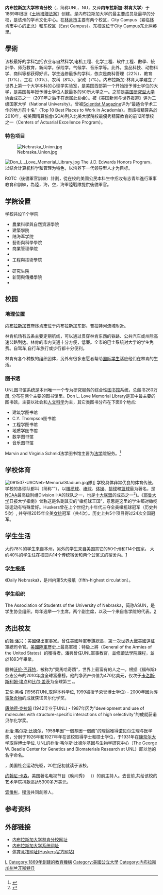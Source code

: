 {{University
|name      =  内布拉斯加大学林肯分校
|native_name =  University of Nebraska-Lincoln
|image            = [[File:Unlofficialseal.gif|File:Unlofficialseal.gif]] 
|established = 1869年
|type = 公立大学、[[贈地大學|贈地大學]]
|city = [[林肯市|林肯市]]
|state = [[内布拉斯加州|内布拉斯加州]]
|country = {{USA}}

|endowment =$16億（2015）
|chancellor = [[Ronnie_D._Green|Ronnie D. Green]]
|faculty = 1,397（2018）<ref>{{cite web|url=https://irp.unl.edu/CDS2018-19.pdf|title=Common Data Set 2018-2019, Part I|publisher=University of Nebraska–Lincoln|accessdate=2019-03-05|archive-date=2019-03-06|archive-url=https://web.archive.org/web/20190306044750/https://irp.unl.edu/CDS2018-19.pdf|dead-url=no}}</ref>
|students = 25,820（2018）
|undergrad = 20,830（2018）
|postgrad = 4,990（2018）
|nickname =  {{tsl|en|Nebraska Cornhuskers||Cornhuskers}}
|mascot = {{tsl|en|Herbie Husker||Herbie Husker}}、{{tsl|en|Lil' Red||Lil' Red}}
|colors = 猩紅和乳白色<ref>{{cite book|title=Toolbox & Brand Book|url=http://ucomm.unl.edu/resources/downloads/2014/UNL_Toolbox_11-17RGB.pdf#page=28|publisher=University of Nebraska–Lincoln Communications & Strategic Marketing|accessdate=August 12, 2016|archive-date=2019-04-12|archive-url=https://web.archive.org/web/20190412152019/https://ucomm.unl.edu/resources/downloads/2014/UNL_Toolbox_11-17RGB.pdf#page=28|dead-url=no}}</ref><br />{{color box|#D00000}} {{color box|#F5F1E7}}
|athletics         = [[NCAA_Division_I|NCAA Division I]] [[NCAA_Division_I_Football_Bowl_Subdivision|FBS]] — [[Big_Ten_Conference|Big Ten]]|affiliations = [[Universities_Research_Association|URA]]<br />[[Association_of_Public_and_Land-Grant_Universities|APLU]]<br />[[Big_Ten_Academic_Alliance|BTAA]]
|telephone = 402-472-7211
|Website=http://www.unl.edu
|logo = University of Nebraska–Lincoln logo.svg
}}
{{distinguish|内布拉斯加大学系统}}
'''内布拉斯加大学林肯分校'''（{{lang-en|University of Nebraska–Lincoln}}，简称UNL、NU，又译'''内布拉斯加-林肯大学'''）于1869年根据《[[土地撥贈法案|土地撥贈法案]]》创建。是内布拉斯加大学的最主要成员及最早的分校，是该州的学术文化中心。在[[林肯市|林肯市]]主要有两个校区，City Campus（紧临[[林肯市|林肯市]]中心的正北）和东校区（East Campus）。东校区位于City Campus东北两英里。

==學術==
{{Infobox US university ranking
| ARWU_W    = 201–300
| ARWU_N    = 67–94
| THE_N     = 401–500
| USNWR_NU  = 139 
| USNWR_W   = 290
| THE_W     = 351–400
| Wamo_NU   = 140
| Forbes    = 239
| QS_W      = 561–570
}}
该校最好的学科包括农业与自然科学,电机工程、化学工程、软件工程、數學、統計學、师范教育，新闻学，保险学，气候学、音乐学等。此外，食品科技、动物科学、商科等都获得好评。学生选修最多的学科，依次是商科管理（22%）、教育（17%）、工程（10%）、农科（8%）、家政（7%）。内布拉斯加-林肯大学建立了世界上第一个大学本科的心理学实验室，是美国西部第一个开始授予博士学位的大学，是美国每年授予博士学位人数最多的50所大学之一。之前是[[美国大学协会|美国研究型大学协会]]成员之一（2011年之后不在隶属此协会）。被《美国新闻与世界报道》评为二级国家大学（National University）。曾被[[Scientist_Magazine|Scientist Magazine]]评为“最适合学术工作的地方前十名”（Top 10 Best Places to Work in Academia）。而該校精算系於2010年，被美國精算協會(SOA)列入北美大學院校最優秀精算教育的前12所學校之一（Centers of Actuarial Excellence Program）。

=== 特色项目 ===
[[File:Nebraska_Union.jpg|thumb]]

[[File:Don_L._Love_Memorial_Library.jpg|thumb]]
The J.D. Edwards Honors Program，以结合计算机科学和管理为特色，以培养下一代领导型人才为目标。


ROTC（後備軍官訓練）計劃，從在校的美國公民本科生中招收有志青年進行軍事教育和訓練，為陸，海，空，海軍陸戰隊提供後備軍官。

== 学院设置 ==
学校共设11个学院

* 農業科學與自然資源學院
* 建築學院
* 陆海军学院
* 藝術與科學學院
* 商業管理學院
* {{link-en|内布拉斯加大学林肯分校教育與人文學院|College of Education and Human Sciences (University of Nebraska–Lincoln)}}
* 工程與技術學院
* {{link-en|内布拉斯加大学林肯分校Lied視覺與藝術學院|Hixson-Lied College of Fine and Performing Arts}}
* 研究生院
* 新聞與傳播學院
* {{link-en|内布拉斯加大学林肯分校法學院|College of Law University of Nebraska-Lincoln}}

== 校园 ==
=== 地理位置 ===

[[内布拉斯加|内布拉斯加]]首府[[林肯市|林肯市]]位于内布拉斯加东部，普拉特河流域附近。

林肯机场有五条主要定期航线，可以通过贯穿林肯东西的铁路、公共汽车或州际高速公路到达。林肯的市内交通十分方便，低廉。全市的巴士系统对大学的学生免费。自驾车,自行车旅行或步行都十分便利。

林肯有各个种族的组织团体，另外有很多志愿者帮助[[国际学生|国际学生]]适应他们在林肯的生活。

=== 图书馆 ===

UNL图书馆系统是本州唯一一个专为研究服务的综合性[[图书馆|图书馆]]系统，总藏书260万册, 分布在两个主要的图书馆里。Don L. Love Memorial Library是其中最主要的图书馆，主要以社会和[[人文科学|人文科学]]为主，其它类图书分布在下面6个地点:
* 建筑学图书馆
* C.Y. Thompson图书馆
* 工程学图书馆
* 地质学图书馆
* 数学图书馆
* 音乐图书馆

Marvin and Virginia Schmid法学图书馆主要为[[法学|法学]]院服务。<ref>{{Cite web |url=http://iris.unl.edu/ |title=UNL图书馆 |accessdate=2020-12-20 |archive-date=2010-05-29 |archive-url=https://web.archive.org/web/20100529192152/http://iris.unl.edu/ |dead-url=no }}</ref>

== 学校体育 ==
[[File:091507-USCNeb-MemorialStadium.jpg|thumb]]隊]]
{{main|:en:Nebraska Cornhuskers}}
学校具体非常优良的体育传统，学校的各球队都叫{{link-en|Cornhuskers|Cornhuskers}}（简称“{{link-en|Huskers|Cornhuskers}}”），以[[橄榄球|橄榄球]]、[[棒球|棒球]]、[[体操|体操]]、[[排球|排球]]和[[篮球|篮球]]最为著名，是[[國家大學體育協會|NCAA]]最高级别组Division I-A的球队之一，也是[[十大联盟|十大联盟]]的成员之一<ref name="">{{Cite web |url=http://www.huskers.com/ViewArticle.dbml?&DB_OEM_ID=100&ATCLID=204958959&SPID=22&SPSID=1 |title=http://www.huskers.com/ViewArticle.dbml?&DB_OEM_ID=100&ATCLID=204958959&SPID=22&SPSID=1 |accessdate=2010-08-06 |archive-date=2019-05-12 |archive-url=https://web.archive.org/web/20190512223206/http://www.huskers.com/ViewArticle.dbml?&DB_OEM_ID=100&ATCLID=204958959&SPID=22&SPSID=1 |dead-url=no }}</ref>)。《[[耶鲁大学|耶鲁大学]]日报大学指南》曾称这是名副其实的“橄榄球王国”，意思是这里的学生都对橄榄球运动有特殊爱好。Huskers曾在上个世纪九十年代三夺全美橄榄球冠军（历史共5次）, 并夺得2015年全美[[女排|女排]]冠军（共4次）。历史上共5个项目得过24次全国冠军。

== 学生生活 ==
大约78%的学生来自本州，另外的学生来自美国其它的50个州和114个国家。 大约40%的学生住在校园内14个传统宿舍和两个公寓式的宿舍内。[https://web.archive.org/web/20100808035446/http://www.unl.edu/housing/]

=== 学生报纸 ===
《Daily Nebraska》，是州内第5大报纸（fifth-highest circulation）。

=== 学生组织 ===
The Association of Students of the University of Nebraska，简称ASUN，是学生协会组织。每年选举一个主席，两个副主席，以及一个来自各学院的代表。[https://web.archive.org/web/20100923142846/http://www.unl.edu/asun/]

== 杰出校友 ==

[[约翰·潘兴|约翰·潘兴]]：美國傑出軍事家。曾任美國陸軍參謀總長，[[第一次世界大戰|第一次世界大戰]]美國遠征軍總司令官。[[美國陸軍|美國陸軍]]歷史上最高軍銜：特級上將（General of the Armies of the United States）的獲得者。潘興曾任UNL軍事教官，並修讀法學院課程，並於1893年畢業。

股神[[沃伦·巴菲特|沃伦·巴菲特]]，被称为“奧馬哈奇蹟”，世界上最富有的人之一。根据《福布斯》杂志公布的2010年度全球富豪榜，他的净资产价值为470亿美元，仅次于[[卡洛斯·斯利姆·埃卢|卡洛斯·斯利姆·埃卢]]和[[比尔·盖茨|比尔·盖茨]]为全球第三，。

[[艾伦·黑格|艾伦·黑格]] (1956在UNL取得本科学位, 1999被授予荣誉博士学位) - 2000年因为[[導電聚合物|導電聚合物]]的成就获诺贝尔化学奖。

[[唐纳德·克拉姆|唐纳德·克拉姆]] (1942毕业于UNL) - 1987年因为"development and use of molecules with structure-specific interactions of high selectivity"的成就获诺贝尔化学奖。

[[乔治·韦尔斯·比德尔|乔治·韦尔斯·比德尔]]，1958年因“一個基因一個酶”的理論獲得[[诺贝尔|诺贝尔]]生理与医学奖，分别于1926年和1927年年在该校取得学士和硕士学位，于1931年在[[康奈尔大学|康奈尔大学]]取得博士学位. UNL的乔治·韦尔斯·比德尔基因与生物学研究中心（The George W. Beadle Center for Genetics and Biomaterials Research at UNL）即以他的名字命名。 

{{link-en|Grace Abbott|Grace Abbott}}，美国社会运动先驱，20世纪初就读于该校。

[[约翰尼·卡森|约翰尼·卡森]]，美国著名电视节目《晚间秀》 （{{link-en|The Tonight Show|The Tonight Show Starring Johnny Carson}}）的前主持人。去世前,共给该校的艺术学院捐款高达5300多万美元。

[[雲惟彬|雲惟彬]]，[[噗浪|噗浪]]共同創辦人。
== 参考资料 ==
{{reflist}}
== 外部链接 ==
* [http://www.unl.edu 内布拉斯加大学林肯分校网址] {{Wayback|url=http://www.unl.edu/ |date=20201220014616 }}
* [http://www.nebraska.edu 内布拉斯加大学系统网址] {{Wayback|url=http://www.nebraska.edu/ |date=20201212022304 }}
* [https://www.webcitation.org/5ghdVXN4P?url=http://www.huskers.com//pdf7/134543.pdf 体育竞技网址(Huskers官方网站)]

{{12大联盟}}
{{十大联盟}}
{{美國大學協會}}

{{Authority control}}
[[Category:內布拉斯加州大學|L]]
[[Category:1869年創建的教育機構|Category:1869年創建的教育機構]]
[[Category:美國公立大學|Category:美國公立大學]]
[[Category:内布拉斯加州兰开斯特县|Category:内布拉斯加州兰开斯特县]]